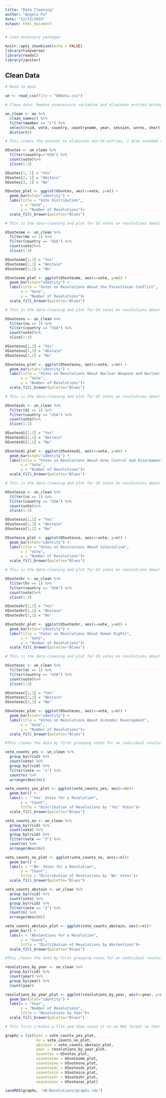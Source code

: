 ```yaml
---
title: "Data Cleaning"
author: "Angela Fu"
date: "12/13/2019"
output: html_document
---
```


```r

# Load necessary packages

knitr::opts_chunk$set(echo = FALSE)
library(tidyverse)
library(readxl)
library(janitor)
```

## Clean Data

```r

# Read in data

un <- read_csv(file = "UNdata.csv")

# Clean data. Remove unnecessary variables and eliminate entries belonging to non-member countries.

un_clean <- un %>%
  clean_names() %>%
  filter(member == "1") %>%
  select(rcid, vote, country, countryname, year, session, unres, short, descr, importantvote, me, nu, di, co, hr, ec) %>%
  distinct()
```


```r

# This cleans the dataset to eliminate non-US entries. I also renamed some of the entries so that it is clearer what they represent. 

USvotes <- un_clean %>%
  filter(country=="USA") %>%
  count(vote)%>%
  slice(1:3)

USvotes[1, 1] = "Yes"
USvotes[2, 1] = "Abstain"
USvotes[3, 1] = "No"

USvotes_plot <- ggplot(USvotes, aes(x=vote, y=n)) +
  geom_bar(stat="identity") + 
  labs(title = "Vote Distribution",
       x = "Vote",
       y = "Number of Resolutions")+
  scale_fill_brewer(palette="Blues")

# This is the data-cleaning and plot for US votes on resolutions about the Palestinian conflict.

USvotesme <- un_clean %>%
  filter(me == 1) %>%
  filter(country == "USA") %>%
  count(vote)%>%
  slice(1:3)

USvotesme[1,1] = "Yes"
USvotesme[2,1] = "Abstain"
USvotesme[3,1] = "No"

USvotesme_plot <- ggplot(USvotesme, aes(x=vote, y=n)) +
  geom_bar(stat="identity") + 
  labs(title = "Votes on Resolutions About the Palestinian Conflict",
       x = "Vote",
       y = "Number of Resolutions")+
  scale_fill_brewer(palette="Blues")

# This is the data-cleaning and plot for US votes on resolutions about nuclear weapons.

USvotesnu <- un_clean %>%
  filter(nu == 1) %>%
  filter(country == "USA") %>%
  count(vote)%>%
  slice(1:3)

USvotesnu[1,1] = "Yes"
USvotesnu[2,1] = "Abstain"
USvotesnu[3,1] = "No"

USvotesnu_plot <- ggplot(USvotesnu, aes(x=vote, y=n)) +
  geom_bar(stat="identity") + 
  labs(title = "Votes on Resolutions About Nuclear Weapons and Nuclear Material",
       x = "Vote",
       y = "Number of Resolutions")+
  scale_fill_brewer(palette="Blues")

# This is the data-cleaning and plot for US votes on resolutions about arms control and disarmament.

USvotesdi <- un_clean %>%
  filter(di == 1) %>%
  filter(country == "USA") %>%
  count(vote)%>%
  slice(1:3)

USvotesdi[1,1] = "Yes"
USvotesdi[2,1] = "Abstain"
USvotesdi[3,1] = "No"

USvotesdi_plot <- ggplot(USvotesdi, aes(x=vote, y=n)) +
  geom_bar(stat="identity") + 
  labs(title = "Votes on Resolutions About Arms Control and Disarmament",
       x = "Vote",
       y = "Number of Resolutions")+
  scale_fill_brewer(palette="Blues")

# This is the data-cleaning and plot for US votes on resolutions about colonialism.

USvotesco <- un_clean %>%
  filter(co == 1) %>%
  filter(country == "USA") %>%
  count(vote)%>%
  slice(1:3)

USvotesco[1,1] = "Yes"
USvotesco[2,1] = "Abstain"
USvotesco[3,1] = "No"

USvotesco_plot <- ggplot(USvotesco, aes(x=vote, y=n)) +
  geom_bar(stat="identity") + 
  labs(title = "Votes on Resolutions About Colonialism",
       x = "Vote",
       y = "Number of Resolutions")+
  scale_fill_brewer(palette="Blues")

# This is the data-cleaning and plot for US votes on resolutions about human rights.

USvoteshr <- un_clean %>%
  filter(hr == 1) %>%
  filter(country == "USA") %>%
  count(vote)%>%
  slice(1:3)

USvoteshr[1,1] = "Yes"
USvoteshr[2,1] = "Abstain"
USvoteshr[3,1] = "No"

USvoteshr_plot <- ggplot(USvoteshr, aes(x=vote, y=n)) +
  geom_bar(stat="identity") + 
  labs(title = "Votes on Resolutions About Human Rights",
       x = "Vote",
       y = "Number of Resolutions")+
  scale_fill_brewer(palette="Blues")

# This is the data-cleaning and plot for US votes on resolutions about economic development.

USvotesec <- un_clean %>%
  filter(ec == 1) %>%
  filter(country == "USA") %>%
  count(vote)%>%
  slice(1:3)

USvotesec[1,1] = "Yes"
USvotesec[2,1] = "Abstain"
USvotesec[3,1] = "No"

USvotesec_plot <- ggplot(USvotesec, aes(x=vote, y=n)) +
  geom_bar(stat="identity") + 
  labs(title = "Votes on Resolutions About Economic Development",
       x = "Vote",
       y = "Number of Resolutions")+
  scale_fill_brewer(palette="Blues")

```

```r
#This cleans the data by first grouping votes for an individual resolution together and then determining how many Yes votes each resolution received. 

vote_counts_yes <- un_clean %>%
  group_by(rcid) %>%
  count(vote) %>%
  group_by(rcid) %>%
  filter(vote == "1") %>%
  count(n) %>%
  arrange(desc(n))

vote_counts_yes_plot <- ggplot(vote_counts_yes, aes(x=n))+
  geom_bar() +
  labs(x = "'Yes' Votes for a Resolution",
       y = "Count",
       title = "Distribution of Resolutions by 'Yes' Votes")+
  scale_fill_brewer(palette="Blues")

vote_counts_no <- un_clean %>%
  group_by(rcid) %>%
  count(vote) %>%
  group_by(rcid) %>%
  filter(vote == "3") %>%
  count(n) %>%
  arrange(desc(n))

vote_counts_no_plot <- ggplot(vote_counts_no, aes(x=n))+
  geom_bar() +
  labs(x = "'No' Votes for a Resolution",
       y = "Count",
       title = "Distribution of Resolutions by 'No' Votes")+
  scale_fill_brewer(palette="Blues")

vote_counts_abstain <- un_clean %>%
  group_by(rcid) %>%
  count(vote) %>%
  group_by(rcid) %>%
  filter(vote == "2") %>%
  count(n) %>%
  arrange(desc(n))

vote_counts_abstain_plot <- ggplot(vote_counts_abstain, aes(x=n))+
  geom_bar() +
  labs(x = "Abstentions for a Resolution",
       y = "Count",
       title = "Distribution of Resolutions by Abstentions")+
  scale_fill_brewer(palette="Blues")

```

```r

#This cleans the data by first grouping votes for an individual resolution together and then determining how many resolutions happened every year.

resolutions_by_year <- un_clean %>%
  group_by(rcid) %>%
  count(year) %>%
  group_by(year) %>%
  count(year)

resolutions_by_year_plot <- ggplot(resolutions_by_year, aes(x=year, y=n)) +
  geom_bar(stat="identity") +
  labs(x = "Year",
       y = "Number of Resolutions",
       title = "Resolutions by Year")+
  scale_fill_brewer(palette="Blues")

```

```r

# This first creates a list and then saves it to an RDS format so that it can easily be added to the shinyapp

graphs = list(yes = vote_counts_yes_plot,
              no = vote_counts_no_plot,
              abstain = vote_counts_abstain_plot,
              year = resolutions_by_year_plot,
              usavotes = USvotes_plot,
              usavotesme = USvotesme_plot,
              usavotesnu = USvotesnu_plot,
              usavotesdi = USvotesdi_plot,
              usavotesco = USvotesco_plot,
              usavoteshr = USvoteshr_plot,
              usavotesec = USvotesec_plot)

saveRDS(graphs, "UN-Resolutions/graphs.rds")


```